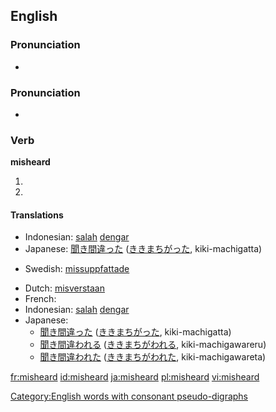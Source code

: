 ==English==

===Pronunciation===
* {{audio|en-us-misheard.ogg|Audio (US)}}

===Pronunciation===
* {{IPA|/'mɪshɜɻd/}}

===Verb===
'''misheard'''

# {{past tense of|[[mishear]]}}
# {{past participle of|[[mishear]]}}

====Translations====
{{trans-top|Past tense of mishear}}
* Indonesian: [[salah]] [[dengar]]
* Japanese: [[聞き間違った]] ([[ききまちがった]], kiki-machigatta)
{{trans-mid}}
* Swedish: [[missuppfattade]]
{{trans-bottom}}
{{trans-top|Past participle of mishear}}
* Dutch: [[misverstaan]]
* French: {{t+|fr|malentendu}}
* Indonesian: [[salah]] [[dengar]]
* Japanese:
** [[聞き間違った]] ([[ききまちがった]], kiki-machigatta)
** [[聞き間違われる]] ([[ききまちがわれる]], kiki-machigawareru)
** [[聞き間違われた]] ([[ききまちがわれた]], kiki-machigawareta)
{{trans-mid}}
{{trans-bottom}}

[[Category:English words with consonant pseudo-digraphs]]

[[fr:misheard]]
[[id:misheard]]
[[ja:misheard]]
[[pl:misheard]]
[[vi:misheard]]